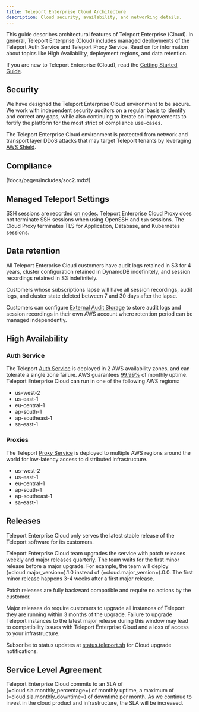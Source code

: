 ```yaml
---
title: Teleport Enterprise Cloud Architecture
description: Cloud security, availability, and networking details.
---
```


This guide describes architectural features of Teleport Enterprise (Cloud). In
general, Teleport Enterprise (Cloud) includes managed deployments of the
Teleport Auth Service and Teleport Proxy Service. Read on for information about
topics like High Availability, deployment regions, and data retention.

If you are new to Teleport Enterprise (Cloud), read the [Getting Started
Guide](../../get-started.mdx).

## Security

We have designed the Teleport Enterprise Cloud environment to be secure. We work with independent
security auditors on a regular basis to identify and correct any gaps, while also
continuing to iterate on improvements to fortify the platform for the most strict of
compliance use-cases.

The Teleport Enterprise Cloud environment is protected from network and transport layer DDoS attacks 
that may target Teleport tenants by leveraging [AWS Shield](https://aws.amazon.com/shield/).

## Compliance

(!docs/pages/includes/soc2.mdx!)

## Managed Teleport Settings

SSH sessions are recorded [on nodes](agents.mdx).
Teleport Enterprise Cloud Proxy does not terminate SSH sessions when using OpenSSH and `tsh` sessions.
The Cloud Proxy terminates TLS for Application, Database, and Kubernetes sessions.

## Data retention
All Teleport Enterprise Cloud customers have audit logs retained in S3 for 4 years, cluster
configuration retained in DynamoDB indefinitely, and session recordings retained in S3 indefinitely.

Customers whose subscriptions lapse will have all session recordings, audit logs, and
cluster state deleted between 7 and 30 days after the lapse.

Customers can configure [External Audit Storage](../../admin-guides/management/external-audit-storage.mdx) to store audit logs and session recordings in their
own AWS account where retention period can be managed independently.

## High Availability

### Auth Service
The Teleport [Auth Service](authentication.mdx) is deployed in 2 AWS availability zones, and can tolerate a single zone failure. AWS guarantees [99.99%](https://aws.amazon.com/compute/sla/) of monthly uptime.
Teleport Enterprise Cloud can run in one of the following AWS regions:

- us-west-2
- us-east-1
- eu-central-1
- ap-south-1
- ap-southeast-1
- sa-east-1

### Proxies
The Teleport [Proxy Service](proxy.mdx) is deployed to multiple AWS regions around the world for low-latency access to distributed infrastructure.

- us-west-2
- us-east-1
- eu-central-1
- ap-south-1
- ap-southeast-1
- sa-east-1

## Releases

Teleport Enterprise Cloud only serves the latest stable release of the Teleport software
for its customers.

Teleport Enterprise Cloud team upgrades the service with patch releases weekly and major
releases quarterly. The team waits for the first minor release before a major
upgrade. For example, the team will deploy (=cloud.major_version=).1.0
instead of (=cloud.major_version=).0.0. The first minor release happens 3-4
weeks after a first major release.

Patch releases are fully backward compatible and require no actions by the
customer.

Major releases do require customers to upgrade all instances of Teleport they
are running within 3 months of the upgrade. Failure to upgrade Teleport instances to the
latest major release during this window may lead to compatibility issues with
Teleport Enterprise Cloud and a loss of access to your infrastructure.

Subscribe to status updates at
[status.teleport.sh](https://status.teleport.sh/) for Cloud upgrade
notifications.

## Service Level Agreement

Teleport Enterprise Cloud commits to an SLA of (=cloud.sla.monthly_percentage=) of monthly uptime,
a maximum of (=cloud.sla.monthly_downtime=) of downtime per month. As we continue to invest in the
cloud product and infrastructure, the SLA will be increased.
